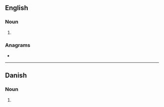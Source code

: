 {{also|Gilders}}
==English==

===Noun===
{{head|en|noun plural form}}

# {{plural of|gilder|lang=en}}

===Anagrams===
* {{anagrams|en|a=degilrs|girdles|gliders|gridles|grisled|regilds|ridgels}}

----

==Danish==

===Noun===
{{head|da|noun form|g=c}}

# {{inflection of|da|gilde||indef|gen|p}}